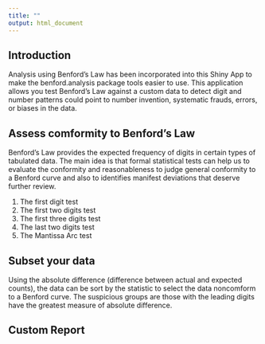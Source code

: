 ```yaml
---
title: ""
output: html_document
---
```


## Introduction

Analysis using Benford's Law has been incorporated into this Shiny App to make the benford.analysis package tools easier to use. This application allows you test Benford's Law against a custom data to detect digit and number patterns could point to number invention, systematic frauds, errors, or biases in the data. 

## Assess comformity to Benford's Law
Benford’s Law provides the expected frequency of digits in certain types of tabulated data. The main idea is that formal statistical tests can help us to evaluate the conformity and reasonableness to judge general conformity to a Benford curve and also to identifies manifest deviations that deserve further review.

1. The first digit test
2. The first two digits test
3. The first three digits test
4. The last two digits test
5. The Mantissa Arc test

## Subset your data

Using the absolute difference (difference between actual and expected counts), the data can be sort by the statistic to select the data noncomform to a Benford curve. The suspicious groups are those with the leading digits have the greatest measure of absolute difference.

## Custom Report
